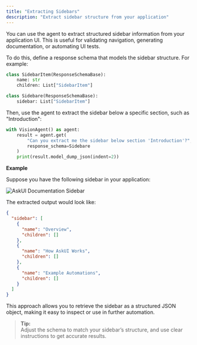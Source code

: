 ---
title: "Extracting Sidebars"
description: "Extract sidebar structure from your application"
---

You can use the agent to extract structured sidebar information from your application UI. This is useful for validating navigation, generating documentation, or automating UI tests.

To do this, define a response schema that models the sidebar structure. For example:

```python
class SidebarItem(ResponseSchemaBase):
    name: str
    children: List["SidebarItem"]

class Sidebare(ResponseSchemaBase):
    sidebar: List["SidebarItem"]
```

Then, use the agent to extract the sidebar below a specific section, such as "Introduction":

```python
with VisionAgent() as agent:
    result = agent.get(
        "Can you extract me the sidebar below section 'Introduction'?",
        response_schema=Sidebare
    )
    print(result.model_dump_json(indent=2))
```

**Example**

Suppose you have the following sidebar in your application:

![AskUI Documentation Sidebar](images/simple_website.png)

The extracted output would look like:

```json
{
  "sidebar": [
    {
      "name": "Overview",
      "children": []
    },
    {
      "name": "How AskUI Works",
      "children": []
    },
    {
      "name": "Example Automations",
      "children": []
    }
  ]
}
```

This approach allows you to retrieve the sidebar as a structured JSON object, making it easy to inspect or use in further automation.

> **Tip:**  
> Adjust the schema to match your sidebar’s structure, and use clear instructions to get accurate results.



